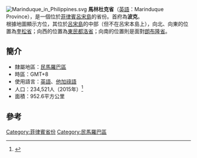 [[File:Marinduque_in_Philippines.svg|right]]
'''馬林杜克省'''（[[英語|英語]]：Marinduque Province），是一個位於[[菲律賓|菲律賓]][[呂宋島|呂宋島]]的省份。首府為'''波克'''。<br />
根據地圖顯示方位，其位於[[呂宋島|呂宋島]]的中部（但不在呂宋本島上），向北、向東的位置為[[奎松省|奎松省]]；向西的位置為[[東民都洛省|東民都洛省]]；向南的位置則是面對[[朗布隆省|朗布隆省]]。

== 簡介 ==
* 隸屬地區：[[民馬羅巴區|民馬羅巴區]]
* 時區：GMT+8
* 使用語言：[[英語|英語]]、[[他加祿語|他加祿語]]
* 人口：234,521人（2015年）<ref>{{cite web|title=Population and Annual Growth Rates for Region, Provinces and Highly Urbanized Cities  Based on Censuses 1995, 2000 and 2007|url=http://www.census.gov.ph/data/census2007/index.html|work=2007 Census|publisher=National Statistics Office|accessdate=16 July 2011}}</ref>
*面積：952.6平方公里

== 參考 ==
{{reflist}}

{{菲律賓行政區劃|nocat}}
{{Islands of the Philippines}}
{{菲律賓小作品}}

{{Authority control}}
[[Category:菲律賓省份|Category:菲律賓省份]]
[[Category:民馬羅巴區|Category:民馬羅巴區]]